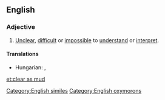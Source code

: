 ==English==

===Adjective===
{{en-adj|head=[[clear]] [[as]] [[mud]]|-}}

# {{context|simile|lang=en}} [[unclear|Unclear]], [[difficult]] or [[impossible]] to [[understand]] or [[interpret]].

====Translations====
{{trans-top|unclear}}
* Hungarian: {{t-|hu|világos, mint a vakablak}},  {{t-|hu|se füle, se farka}}
{{trans-mid}}
{{trans-bottom}}

[[Category:English similes]]
[[Category:English oxymorons]]

[[et:clear as mud]]